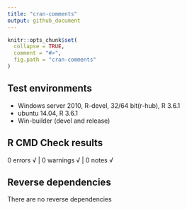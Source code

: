 ```yaml
---
title: "cran-comments"
output: github_document
---
```


```r
knitr::opts_chunk$set(
  collapse = TRUE,
  comment = "#>",
  fig.path = "cran-comments"
)
```

## Test environments

* Windows server 2010, R-devel, 32/64 bit(r-hub), R 3.6.1
* ubuntu 14.04, R 3.6.1
* Win-builder (devel and release)

## R CMD Check results
0 errors √ | 0 warnings √ | 0 notes √

## Reverse dependencies

There are no reverse dependencies

